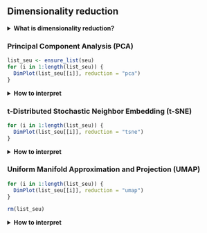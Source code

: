 ## Dimensionality reduction

<!-- Sergio Alías, 20230629 -->
<!-- Last modified 20230704 -->

<details>
<summary>**What is dimensionality reduction?**</summary>
<br>
If we had a scRNA-seq data set with two genes, we could make a two-dimensional plot where each axis represents the expression of one gene and each point in the plot represents a cell. But we don't have two genes, we have thousands of them. Dimensionality reduction aims to reduce this number of separate dimensions in the data. This is possible because different genes are correlated if they are affected by the same biological process. Thus, we do not need to store separate information for individual genes, but can instead compress multiple features into a single dimension, e.g., an "eigengene".<sup>1</sup>

We can perform linear (PCA) and non-linear (UMAP, tSNE) dimensionality reduction. Oversimplifying for the sake of comprehensibility, one can think of the linear transformation as shifting and stretching the data, and the non-linear transformation as making more drastic changes to the data, such as making it "inside out".<sup>2</sup>

*References:*

1.  OSCA basics: [http://bioconductor.org/books/3.17/OSCA.basic/dimensionality-reduction.html](http://bioconductor.org/books/3.17/OSCA.basic/dimensionality-reduction.html)

2. [https://stats.stackexchange.com/questions/319771/linear-versus-nonlinear-dimensionality-reduction-techniques](https://stats.stackexchange.com/questions/319771/linear-versus-nonlinear-dimensionality-reduction-techniques)

</details>

### Principal Component Analysis (PCA)

```r

list_seu <- ensure_list(seu)
for (i in 1:length(list_seu)) {
  DimPlot(list_seu[[i]], reduction = "pca")
}
```

<details>
<summary>**How to interpret**</summary>
<br>
Principal component analysis (PCA) discovers axes in high-dimensional space that capture the largest amount of variation. Say we draw a line anywhere, and we move each cell in our data set onto the closest position on the line. The variance captured by this axis is defined as the variance in the positions of cells along that line. In PCA, the first axis (or "principal component", PC) is chosen such that it maximizes this variance. The next PC is chosen such that it is orthogonal to the first and captures the greatest remaining amount of variation, and so on. The top PCs capture the dominant factors of heterogeneity in the dataset. In the context of scRNA-seq, our assumption is that biological processes affect multiple genes in a coordinated manner. This means that the earlier PCs are likely to represent biological structure as more variation can be captured by considering the correlated behavior of many genes.<sup>1</sup>

*References:*

1.  OSCA basics: [http://bioconductor.org/books/3.17/OSCA.basic/dimensionality-reduction.html](http://bioconductor.org/books/3.17/OSCA.basic/dimensionality-reduction.html)

</details>

### t-Distributed Stochastic Neighbor Embedding (t-SNE)

```r

for (i in 1:length(list_seu)) {
  DimPlot(list_seu[[i]], reduction = "tsne")
}
```

<details>
<summary>**How to interpret**</summary>
<br>

t-Distributed Stochastic Neighbor Embedding (t-SNE)

</details>

### Uniform Manifold Approximation and Projection (UMAP)

```r

for (i in 1:length(list_seu)) {
  DimPlot(list_seu[[i]], reduction = "umap")
}
```

```r
rm(list_seu)
```

<details>
<summary>**How to interpret**</summary>
<br>

Uniform Manifold Approximation and Projection (UMAP)

</details>